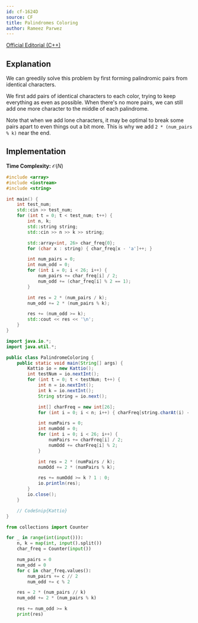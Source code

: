 ```yaml
---
id: cf-1624D
source: CF
title: Palindromes Coloring
author: Rameez Parwez
---
```


[Official Editorial (C++)](https://codeforces.com/blog/entry/98942)

## Explanation

We can greedily solve this problem by first forming palindromic pairs from identical characters.

We first add pairs of identical characters to each color, trying to keep everything as even as possible.
When there's no more pairs, we can still add one more character to the middle of each palindrome.

Note that when we add lone characters, it may be optimal to break some pairs apart
to even things out a bit more.
This is why we add `2 * (num_pairs % k)` near the end.

## Implementation

**Time Complexity:** $\mathcal{O}(N)$

<LanguageSection>
<CPPSection>

```cpp
#include <array>
#include <iostream>
#include <string>

int main() {
	int test_num;
	std::cin >> test_num;
	for (int t = 0; t < test_num; t++) {
		int n, k;
		std::string string;
		std::cin >> n >> k >> string;

		std::array<int, 26> char_freq{0};
		for (char x : string) { char_freq[x - 'a']++; }

		int num_pairs = 0;
		int num_odd = 0;
		for (int i = 0; i < 26; i++) {
			num_pairs += char_freq[i] / 2;
			num_odd += (char_freq[i] % 2 == 1);
		}

		int res = 2 * (num_pairs / k);
		num_odd += 2 * (num_pairs % k);

		res += (num_odd >= k);
		std::cout << res << '\n';
	}
}
```

</CPPSection>
<JavaSection>

```java
import java.io.*;
import java.util.*;

public class PalindromeColoring {
	public static void main(String[] args) {
		Kattio io = new Kattio();
		int testNum = io.nextInt();
		for (int t = 0; t < testNum; t++) {
			int n = io.nextInt();
			int k = io.nextInt();
			String string = io.next();

			int[] charFreq = new int[26];
			for (int i = 0; i < n; i++) { charFreq[string.charAt(i) - 'a'] += 1; }

			int numPairs = 0;
			int numOdd = 0;
			for (int i = 0; i < 26; i++) {
				numPairs += charFreq[i] / 2;
				numOdd += charFreq[i] % 2;
			}

			int res = 2 * (numPairs / k);
			numOdd += 2 * (numPairs % k);

			res += numOdd >= k ? 1 : 0;
			io.println(res);
		}
		io.close();
	}

	// CodeSnip{Kattio}
}
```

</JavaSection>
<PySection>

```py
from collections import Counter

for _ in range(int(input())):
	n, k = map(int, input().split())
	char_freq = Counter(input())

	num_pairs = 0
	num_odd = 0
	for c in char_freq.values():
		num_pairs += c // 2
		num_odd += c % 2

	res = 2 * (num_pairs // k)
	num_odd += 2 * (num_pairs % k)

	res += num_odd >= k
	print(res)
```

</PySection>
</LanguageSection>
